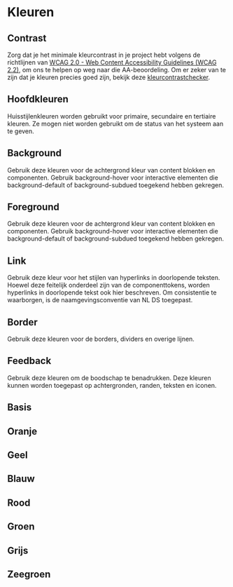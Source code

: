 
# Kleuren

## Contrast
Zorg dat je het minimale kleurcontrast in je project hebt volgens de richtlijnen van [WCAG 2.0 - Web Content Accessibility Guidelines (WCAG 2.2)](https://www.w3.org/TR/WCAG22/#contrast-minimum), om ons te helpen op weg naar die AA-beoordeling. Om er zeker van te zijn dat je kleuren precies goed zijn, bekijk deze [kleurcontrastchecker](https://webaim.org/resources/contrastchecker/).

## Hoofdkleuren
Huisstijlenkleuren worden gebruikt voor primaire, secundaire en tertiaire kleuren. Ze mogen niet worden gebruikt om de status van het systeem aan te geven.
<ColorPalette>
    <CustomColorItem token="nijmegen.color.rood.700" />
    <CustomColorItem token="nijmegen.color.zeegroen.600" />
</ColorPalette>

## Background
Gebruik deze kleuren voor de achtergrond kleur van content blokken en componenten. Gebruik background-hover voor interactive elementen die background-default of background-subdued toegekend hebben gekregen.

<ColorPalette>
    <CustomColorItem token="nijmegen.color.background.default" />
    <CustomColorItem token="nijmegen.color.background.hover" />
    <CustomColorItem token="nijmegen.color.background.subdued" />
</ColorPalette>

## Foreground
Gebruik deze kleuren voor de achtergrond kleur van content blokken en componenten. Gebruik background-hover voor interactive elementen die background-default of background-subdued toegekend hebben gekregen.

<ColorPalette>
    <CustomColorItem token="nijmegen.color.foreground.default" />
    <CustomColorItem token="nijmegen.color.foreground.subdued" />
    <CustomColorItem token="nijmegen.color.foreground.onEmphasis" />
</ColorPalette>

## Link
Gebruik deze kleur voor het stijlen van hyperlinks in doorlopende teksten. Hoewel deze feitelijk onderdeel zijn van de componenttokens, worden hyperlinks in doorlopende tekst ook hier beschreven. Om consistentie te waarborgen, is de naamgevingsconventie van NL DS toegepast.

<ColorPalette>
    <CustomColorItem token="nijmegen.interaction.color" />
    <CustomColorItem token="nijmegen.interaction.active.color" />
    <CustomColorItem token="nijmegen.interaction.hover.color" />
</ColorPalette>

## Border
Gebruik deze kleuren voor de borders, dividers en overige lijnen.

<ColorPalette>
    <CustomColorItem token="nijmegen.color.border.default" />
    <CustomColorItem token="nijmegen.color.border.subdued" />
    <CustomColorItem token="nijmegen.color.border.strong" />
</ColorPalette>

## Feedback
Gebruik deze kleuren om de boodschap te benadrukken. Deze kleuren kunnen worden toegepast op achtergronden, randen, teksten en iconen.

<ColorPalette>
    <CustomColorItem token="nijmegen.color.feedback.info.default" />
    <CustomColorItem token="nijmegen.color.feedback.info.subdued" />
    <CustomColorItem token="nijmegen.color.feedback.error.default" />
    <CustomColorItem token="nijmegen.color.feedback.error.subdued" />
    <CustomColorItem token="nijmegen.color.feedback.warning.default" />
    <CustomColorItem token="nijmegen.color.feedback.warning.subdued" />
    <CustomColorItem token="nijmegen.color.feedback.success.default" />
    <CustomColorItem token="nijmegen.color.feedback.success.subdued" />
</ColorPalette>

## Basis
<ColorPalette>
    <CustomColorItem token="nijmegen.color.zwart" />
    <CustomColorItem token="nijmegen.color.wit" />
    <CustomColorItem token="nijmegen.color.none" />
</ColorPalette>

## Oranje
<BaseColorPalette color="oranje" />

## Geel
<BaseColorPalette color="geel" />

## Blauw
<BaseColorPalette color="blauw" />

## Rood
<BaseColorPalette color="rood" />

## Groen
<BaseColorPalette color="groen" />

## Grijs
<BaseColorPalette color="grijs" />

## Zeegroen
<BaseColorPalette color="zeegroen" />
